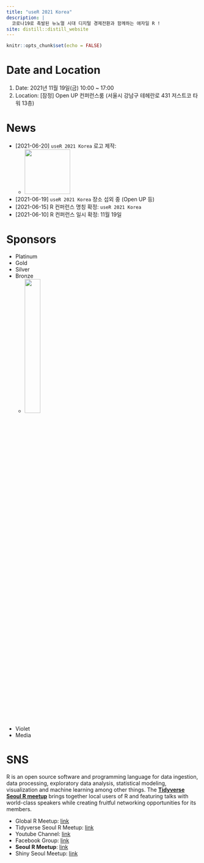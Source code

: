 ```yaml
---
title: "useR 2021 Korea"
description: |
  코로나19로 촉발된 뉴노멀 시대 디지털 경제전환과 함께하는 애자일 R !  
site: distill::distill_website
---
```


```r
knitr::opts_chunk$set(echo = FALSE)

```

# Date and Location

1.  Date: 2021년 11월 19일(금) 10:00 \~ 17:00
2.  Location: [잠정] Open UP 컨퍼런스룸 (서울시 강남구 테헤란로 431 저스트코 타워 13층)

# News

-   [2021-06-20] `useR 2021 Korea` 로고 제작:
    -   ![](fig/useR_Korea.png){width="119" height="117"}
-   [2021-06-19] `useR 2021 Korea` 장소 섭외 중 (Open UP 등)
-   [2021-06-15] R 컨퍼런스 명칭 확정: `useR 2021 Korea`
-   [2021-06-10] R 컨퍼런스 일시 확정: 11월 19일

# Sponsors

-   Platinum
-   Gold
-   Silver
-   Bronze
    -   [![](fig/openup_logo.png){width="30%"}](https://www.oss.kr/)
-   Violet
-   Media

# SNS

R is an open source software and programming language for data ingestion, data processing, exploratory data analysis, statistical modeling, visualization and machine learning among other things. The [**Tidyverse Seoul R meetup**](https://www.meetup.com/seoul-r-meetup) brings together local users of R and featuring talks with world-class speakers while creating fruitful networking opportunities for its members.

-   Global R Meetup: [link](https://benubah.github.io/r-community-explorer/rugs.html)
-   Tidyverse Seoul R Meetup: [link](https://tidyverse-korea.github.io/seoul-R/)
-   Youtube Channel: [link](https://www.youtube.com/channel/UCW-epmIvjBEhhVXw_F0Nqbw)
-   Facebook Group: [link](https://www.facebook.com/groups/tidyverse)
-   **Seoul R Meetup**: [link](https://www.meetup.com/seoul-r-meetup)
-   Shiny Seoul Meetup: [link](https://github.com/shinykorea/Meetup)

